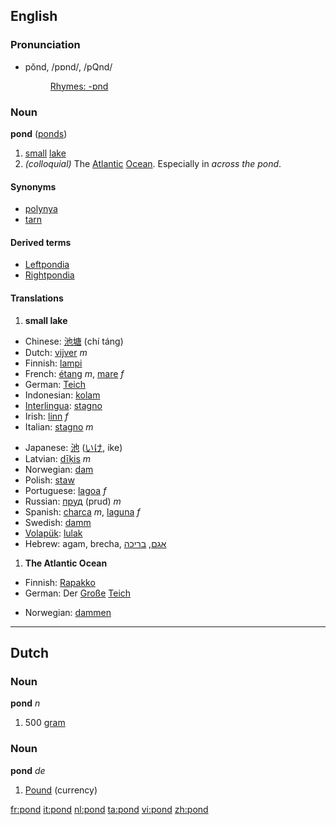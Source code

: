 ==English==
===Pronunciation===
*pŏnd, /pɒnd/, /pQnd/
*:[[Rhymes:English:-ɒnd|Rhymes: -ɒnd]]

===Noun===
'''pond''' ([[ponds]])

#<!--DefNSmallLake--> [[small]] [[lake]]
#<!--DefAtlOcean--> ''(colloquial)'' The [[Atlantic]] [[Ocean]].  Especially in ''across the pond''. 

====Synonyms====
*[[polynya]]
*[[tarn]]

====Derived terms====
*[[Leftpondia]]
*[[Rightpondia]]

==== Translations ====
#<!--DefNSmallLake--> '''small lake'''
{{top}}
*Chinese: [[池塘]] (chí táng)
*Dutch: [[vijver]] ''m''
*Finnish: [[lampi]]
*French: [[étang]] ''m'', [[mare]] ''f''
*German: [[Teich]] 
*Indonesian: [[kolam]]
*[[Interlingua]]: [[stagno]]
*Irish: [[linn]] ''f'' 
*Italian: [[stagno]] ''m''
{{mid}}
*Japanese: [[池]] ([[いけ]], ike)
*Latvian: [[dīķis]] ''m''
*Norwegian: [[dam]]
*Polish: [[staw]]
*Portuguese: [[lagoa]] ''f'' 
*Russian: [[пруд]] (prud) ''m''
*Spanish: [[charca]] ''m'', [[laguna]] ''f'' 
*Swedish: [[damm]]
*[[Volapük]]: [[lulak]]
*Hebrew: agam, brecha, [[:he:אגם|אגם]], [[:he:בריכה|בריכה]]
{{bottom}}

#<!--DefAtlOcean--> '''The Atlantic Ocean'''
{{top}}
*Finnish: [[Rapakko]]
*German: Der [[groß|Große]] [[Teich]]
{{mid}}
*Norwegian: [[dammen]]
{{bottom}}

----
==Dutch==
===Noun===
'''pond''' ''n''

#<!--DefN500g--> 500 [[gram]]

===Noun===
'''pond''' ''de''

#<!--DefNCurrency--> [[Pound]] (currency)

[[fr:pond]]
[[it:pond]]
[[nl:pond]]
[[ta:pond]]
[[vi:pond]]
[[zh:pond]]
